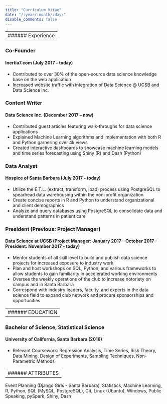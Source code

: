 ```yaml
---
title: "Curriculum Vitae"
date: "/:year/:month/:day/"
disable_comments: false
---
```


---
###### Experience
---

### Co-Founder

#### Inertia7.com (July 2017 - today)

+ Contributed to over 30% of the open-source data science knowledge base on the web
application
+ Increased website traffic with integration of Data Science @ UCSB and Data Science Inc.


### Content Writer
#### Data Science Inc. (December 2017 – now)
+ Contributed guest articles featuring walk-throughs for data science applications
+ Explained Machine Learning algorithms and implementation with both R and Python garnering over 4k views
+ Created interactive dashboards to showcase machine learning models and time series forecasting using Shiny (R) and Dash (Python)

### Data Analyst
#### Hospice of Santa Barbara (July 2017 - today)

+ Utilize the E.T.L. (extract, transform, load) process using PostgreSQL to spearhead data warehousing within the non-profit organization
+ Create concise reports in R and Python to understand organizational and client demographics
+ Analyze and query databases using PostgreSQL to consolidate data and understand patterns in patient care

### President (Previous: Project Manager)
####  Data Science at UCSB (Project Manager: January 2017 – October 2017 - President: November 2017 - today)

+ Mentor students of all skill level to build and publish data science projects for increased exposure to industry work
+ Plan and host workshops on SQL, Python, and various frameworks to allow students to gain familiarity in accelerated working environments
+ Oversee the weekly operations of the club to increase notoriety on campus and in Santa Barbara
+ Correspond with industry leaders, faculty, and experts in the data science field to expand club network and procure sponsorships and opportunities

---
###### EDUCATION
---

### Bachelor of Science, Statistical Science 
#### University of California, Santa Barbara (2016)

+ Relevant Coursework: Regression Analysis, Time Series, Risk Theory, Data Mining, Design of
Experiments, Sampling Techniques, Non-Parametric Methods

---
###### ATTRIBUTES
---

Event Planning (Django Girls - Santa Barbara), Statistics, Machine Learning, R, Python, SQL (MySQL, PostgreSQL), Git, Linux (Ubuntu), Windows, Public Speaking, pySpark, Shiny, Dash